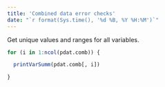 ```yaml
---
title: 'Combined data error checks'
date: "`r format(Sys.time(), '%d %B, %Y %H:%M')`"
---
```


Get unique values and ranges for all variables.

```r
for (i in 1:ncol(pdat.comb)) {

  printVarSumm(pdat.comb[, i])

}

```



